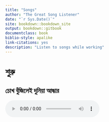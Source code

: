 ```yaml
--- 
title: "Songs"
author: "The Great Song Listener"
date: "`r Sys.Date()`"
site: bookdown::bookdown_site
output: bookdown::gitbook
documentclass: book
biblio-style: apalike
link-citations: yes
description: "Listen to songs while working"
---
```


# শুরু {-}

## চোখ বুঁজিলেই দুনিয়া আন্ধার {-}

<audio controls autoplay loop>
<source src="https://github.com/mahmudstat/music/raw/main/sample/cokh_bujunle.mp3"/>
</audio>


